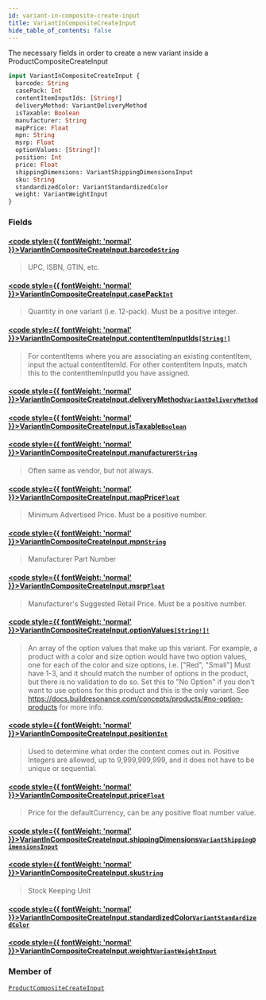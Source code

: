 ```yaml
---
id: variant-in-composite-create-input
title: VariantInCompositeCreateInput
hide_table_of_contents: false
---
```








The necessary fields in order to create a new variant inside a ProductCompositeCreateInput

```graphql
input VariantInCompositeCreateInput {
  barcode: String
  casePack: Int
  contentItemInputIds: [String!]
  deliveryMethod: VariantDeliveryMethod
  isTaxable: Boolean
  manufacturer: String
  mapPrice: Float
  mpn: String
  msrp: Float
  optionValues: [String!]!
  position: Int
  price: Float
  shippingDimensions: VariantShippingDimensionsInput
  sku: String
  standardizedColor: VariantStandardizedColor
  weight: VariantWeightInput
}
```


### Fields

#### [<code style={{ fontWeight: 'normal' }}>VariantInCompositeCreateInput.<b>barcode</b></code>](#)<Bullet />[`String`](/demand/api/graphql-admin/reference/scalars/string) <Badge class="secondary" text="scalar"/>
> UPC, ISBN, GTIN, etc.
> 

#### [<code style={{ fontWeight: 'normal' }}>VariantInCompositeCreateInput.<b>casePack</b></code>](#)<Bullet />[`Int`](/demand/api/graphql-admin/reference/scalars/int) <Badge class="secondary" text="scalar"/>
> Quantity in one variant (i.e. 12-pack). Must be a positive integer.
> 

#### [<code style={{ fontWeight: 'normal' }}>VariantInCompositeCreateInput.<b>contentItemInputIds</b></code>](#)<Bullet />[`[String!]`](/demand/api/graphql-admin/reference/scalars/string) <Badge class="secondary" text="list"/> <Badge class="secondary" text="scalar"/>
> For contentItems where you are associating an existing contentItem, input the actual contentItemId.
For other contentItem Inputs, match this to the contentItemInputId you have assigned.
> 

#### [<code style={{ fontWeight: 'normal' }}>VariantInCompositeCreateInput.<b>deliveryMethod</b></code>](#)<Bullet />[`VariantDeliveryMethod`](/demand/api/graphql-admin/reference/enums/variant-delivery-method) <Badge class="secondary" text="enum"/>
> 
> 

#### [<code style={{ fontWeight: 'normal' }}>VariantInCompositeCreateInput.<b>isTaxable</b></code>](#)<Bullet />[`Boolean`](/demand/api/graphql-admin/reference/scalars/boolean) <Badge class="secondary" text="scalar"/>
> 
> 

#### [<code style={{ fontWeight: 'normal' }}>VariantInCompositeCreateInput.<b>manufacturer</b></code>](#)<Bullet />[`String`](/demand/api/graphql-admin/reference/scalars/string) <Badge class="secondary" text="scalar"/>
> Often same as vendor, but not always.
> 

#### [<code style={{ fontWeight: 'normal' }}>VariantInCompositeCreateInput.<b>mapPrice</b></code>](#)<Bullet />[`Float`](/demand/api/graphql-admin/reference/scalars/float) <Badge class="secondary" text="scalar"/>
> Minimum Advertised Price. Must be a positive number.
> 

#### [<code style={{ fontWeight: 'normal' }}>VariantInCompositeCreateInput.<b>mpn</b></code>](#)<Bullet />[`String`](/demand/api/graphql-admin/reference/scalars/string) <Badge class="secondary" text="scalar"/>
> Manufacturer Part Number
> 

#### [<code style={{ fontWeight: 'normal' }}>VariantInCompositeCreateInput.<b>msrp</b></code>](#)<Bullet />[`Float`](/demand/api/graphql-admin/reference/scalars/float) <Badge class="secondary" text="scalar"/>
> Manufacturer's Suggested Retail Price. Must be a positive number.
> 

#### [<code style={{ fontWeight: 'normal' }}>VariantInCompositeCreateInput.<b>optionValues</b></code>](#)<Bullet />[`[String!]!`](/demand/api/graphql-admin/reference/scalars/string) <Badge class="secondary" text="non-null"/> <Badge class="secondary" text="scalar"/>
> An array of the option values that make up this variant.
For example, a product with a color and size option would have two option values,
one for each of the color and size options, i.e. ["Red", "Small"]
Must have 1-3, and it should match the number of options in the product, but there is no validation to do so.
Set this to "No Option" if you don't want to use options for this product and this is the only variant.
See https://docs.buildresonance.com/concepts/products/#no-option-products for more info.
> 

#### [<code style={{ fontWeight: 'normal' }}>VariantInCompositeCreateInput.<b>position</b></code>](#)<Bullet />[`Int`](/demand/api/graphql-admin/reference/scalars/int) <Badge class="secondary" text="scalar"/>
> Used to determine what order the content comes out in.
Positive Integers are allowed, up to 9,999,999,999, and it does not have to be unique or sequential.
> 

#### [<code style={{ fontWeight: 'normal' }}>VariantInCompositeCreateInput.<b>price</b></code>](#)<Bullet />[`Float`](/demand/api/graphql-admin/reference/scalars/float) <Badge class="secondary" text="scalar"/>
> Price for the defaultCurrency, can be any positive float number value.
> 

#### [<code style={{ fontWeight: 'normal' }}>VariantInCompositeCreateInput.<b>shippingDimensions</b></code>](#)<Bullet />[`VariantShippingDimensionsInput`](/demand/api/graphql-admin/reference/inputs/variant-shipping-dimensions-input) <Badge class="secondary" text="input"/>
> 
> 

#### [<code style={{ fontWeight: 'normal' }}>VariantInCompositeCreateInput.<b>sku</b></code>](#)<Bullet />[`String`](/demand/api/graphql-admin/reference/scalars/string) <Badge class="secondary" text="scalar"/>
> Stock Keeping Unit
> 

#### [<code style={{ fontWeight: 'normal' }}>VariantInCompositeCreateInput.<b>standardizedColor</b></code>](#)<Bullet />[`VariantStandardizedColor`](/demand/api/graphql-admin/reference/enums/variant-standardized-color) <Badge class="secondary" text="enum"/>
> 
> 

#### [<code style={{ fontWeight: 'normal' }}>VariantInCompositeCreateInput.<b>weight</b></code>](#)<Bullet />[`VariantWeightInput`](/demand/api/graphql-admin/reference/inputs/variant-weight-input) <Badge class="secondary" text="input"/>
> 
> 



### Member of

[`ProductCompositeCreateInput`](/demand/api/graphql-admin/reference/inputs/product-composite-create-input)  <Badge class="secondary" text="input"/>



